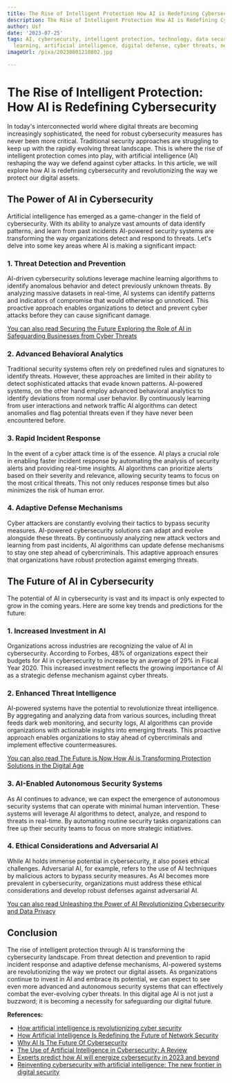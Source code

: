 ```yaml
---
title: The Rise of Intelligent Protection How AI is Redefining Cybersecurity
description: The Rise of Intelligent Protection How AI is Redefining Cybersecurity
author: Usf
date: '2023-07-25'
tags: AI, cybersecurity, intelligent protection, technology, data security, machine
  learning, artificial intelligence, digital defense, cyber threats, network security
imageUrl: /pixa/20230801210802.jpg

---
```

# The Rise  of Intelligent Protection: How AI is Redefining Cybersecurity

In today's  interconnected world where digital threats are becoming increasingly sophisticated, the need for robust cybersecurity measures has never been more critical. Traditional security approaches are struggling to keep up  with the rapidly evolving threat landscape. This is where the rise of intelligent protection comes into play, with artificial intelligence (AI) reshaping the way we defend against cyber  attacks. In this article, we will explore how AI is redefining cybersecurity and revolutionizing the way we protect our digital assets.

## The Power of AI in Cybersecurity

Artificial intelligence has emerged as a game-changer in  the field of cybersecurity. With its ability to analyze  vast amounts of data identify patterns, and learn from past incidents AI-powered security systems are transforming the way organizations detect and respond to threats. Let's delve into some key areas where AI is making a significant impact:

### 1. Threat Detection and Prevention

AI-driven cybersecurity solutions leverage machine learning  algorithms to identify anomalous behavior and detect previously  unknown threats. By  analyzing massive datasets in  real-time, AI systems can identify patterns and indicators of compromise that would otherwise go unnoticed. This proactive approach  enables organizations to detect and  prevent cyber attacks before they can cause significant damage.

[You can also read Securing the Future Exploring the Role  of AI in  Safeguarding Businesses from  Cyber Threats](Securing%20the%20Future%20Exploring%20the%20Role%20of%20AI%20in%20Safeguarding%20Businesses%20from%20Cyber%20Threats)


### 2. Advanced Behavioral Analytics

Traditional security systems often rely on predefined rules  and signatures to identify threats.  However, these approaches are limited in  their ability to detect sophisticated attacks that evade  known  patterns. AI-powered systems, on the other hand employ advanced behavioral analytics to identify deviations from normal user behavior. By continuously  learning from user interactions and network traffic AI algorithms can detect  anomalies  and flag potential threats even if they  have never been encountered before.

### 3. Rapid  Incident  Response

In the event  of a cyber attack time is of the essence. AI plays a crucial role in enabling faster incident response by automating the analysis of security alerts and providing real-time insights. AI algorithms can prioritize alerts based on their severity and relevance, allowing security teams to focus on  the most critical threats. This not only  reduces response times but also minimizes the risk of human error.

### 4. Adaptive Defense Mechanisms

Cyber attackers are  constantly  evolving their tactics to bypass security measures.  AI-powered cybersecurity solutions  can adapt and evolve alongside  these threats. By continuously analyzing  new attack vectors and learning from past incidents, AI algorithms can update defense mechanisms to stay one step ahead of cybercriminals. This adaptive approach ensures that  organizations  have robust protection against emerging threats.

##  The  Future of AI in Cybersecurity

The potential of  AI in cybersecurity is vast and its  impact  is only expected to  grow  in the coming years. Here are some key trends and predictions for the future:

### 1. Increased Investment in AI

Organizations across industries  are recognizing the  value of  AI in cybersecurity. According to Forbes, 48% of organizations expect their budgets for  AI in cybersecurity to increase  by an average  of 29% in Fiscal Year 2020. This increased investment reflects the growing importance of AI as a strategic  defense mechanism against cyber threats.

### 2. Enhanced  Threat Intelligence

AI-powered systems have the potential to revolutionize threat intelligence. By aggregating and analyzing  data from various sources,  including threat feeds  dark  web monitoring, and security logs, AI algorithms can provide organizations with actionable  insights into emerging threats. This proactive approach enables organizations to stay ahead of cybercriminals and implement  effective countermeasures.

[You can also read The Future is Now How AI is Transforming Protection Solutions in the Digital Age](The%20Future%20is%20Now%20How%20AI%20is%20Transforming%20Protection%20Solutions%20in%20the%20Digital%20Age)


### 3. AI-Enabled Autonomous Security Systems

As AI continues to  advance, we can expect the emergence of autonomous security systems that  can operate with minimal human intervention. These systems will leverage AI algorithms to detect, analyze, and respond to threats in real-time. By automating routine security tasks organizations can free up  their security teams to focus  on more strategic  initiatives.

### 4. Ethical Considerations and Adversarial AI

While AI holds immense potential  in  cybersecurity, it also poses ethical challenges. Adversarial AI, for example, refers to the use  of AI  techniques by malicious actors to bypass security measures. As AI becomes more prevalent  in  cybersecurity,  organizations must address these ethical considerations and develop robust defenses against adversarial AI.

[You can also read Unleashing the Power of AI Revolutionizing  Cybersecurity and Data Privacy](Unleashing%20the%20Power%20of%20AI%20Revolutionizing%20Cybersecurity%20and%20Data%20Privacy)


##  Conclusion

The rise of intelligent  protection through AI is transforming the cybersecurity landscape. From threat detection and prevention to  rapid incident response and adaptive defense mechanisms,  AI-powered systems are revolutionizing the way we protect our digital assets. As organizations continue to invest in AI and embrace  its potential, we can expect  to see  even more advanced and autonomous security systems that can effectively combat the ever-evolving cyber  threats. In this digital age AI  is not just  a buzzword; it is becoming a necessity for safeguarding our digital future.

**References:**

- [How artificial intelligence  is revolutionizing cyber security](https://www.cybertalk.org/2023/07/03/how-artificial-intelligence-is-revolutionizing-cyber-security/)
- [How Artificial Intelligence Is Redefining the Future  of  Network Security](https://www.turn-keytechnologies.com/blog/article/how-artificial-intelligence-is-redefining-the-future-of-network-security/)
- [Why AI Is The Future Of Cybersecurity](https://www.forbes.com/sites/louiscolumbus/2019/07/14/why-ai-is-the-future-of-cybersecurity/?sh=552e9cfb117e)
- [The Use of Artificial Intelligence in Cybersecurity: A Review](https://www.computer.org/publications/tech-news/trends/the-use-of-artificial-intelligence-in-cybersecurity/)
- [Experts predict how AI will energize cybersecurity in 2023 and beyond](https://venturebeat.com/security/experts-predict-how-ai-will-energize-cybersecurity-in-2023-and-beyond/)
- [Reinventing cybersecurity with artificial  intelligence: The new frontier in digital security](https://www.capgemini.com/insights/research-library/reinventing-cybersecurity-with-artificial-intelligence-the-new-frontier-in-digital-security/)